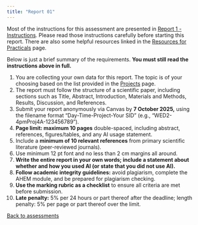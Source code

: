 ```yaml
---
title: "Report 01"
---
```


Most of the instructions for this assessment are presented in [Report 1 - Instructions](../module02/204-report1.qmd). Please read those instructions carefully before starting this report. There are also some helpful resources linked in the [Resources for Practicals](../module02/205-resources.qmd) page.

Below is just a brief summary of the requirements. **You must still read the instructions above in full.**

1. You are collecting your own data for this report. The topic is of your choosing based on the list provided in the [Projects](../module02/203-projects.qmd) page.
2. The report must follow the structure of a scientific paper, including sections such as Title, Abstract, Introduction, Materials and Methods, Results, Discussion, and References.
3. Submit your report anonymously via Canvas by **7 October 2025,** using the filename format "Day-Time-Project-Your SID" (e.g., "WED2-4pmProj4A-123456789").
4. **Page limit: maximum 10 pages** double-spaced, including abstract, references, figures/tables, and any AI usage statement.
5. Include a **minimum of 10 relevant references** from primary scientific literature (peer-reviewed journals).
6. Use minimum 12 pt font and no less than 2 cm margins all around.
7. **Write the entire report in your own words; include a statement about whether and how you used AI (or state that you did not use AI).**
8. **Follow academic integrity guidelines:** avoid plagiarism, complete the AHEM module, and be prepared for plagiarism checking.
9. **Use the marking rubric as a checklist** to ensure all criteria are met before submission.
10. **Late penalty:** 5% per 24 hours or part thereof after the deadline; length penalty: 5% per page or part thereof over the limit.

[Back to assessments](assessments.qmd)